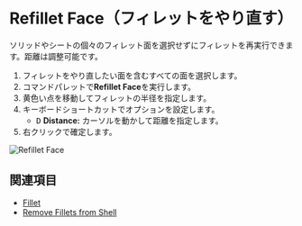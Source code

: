 
# Refillet Face（フィレットをやり直す）

<Reference shortcut="" command="Refillet Face" button="" />

ソリッドやシートの個々のフィレット面を選択せずにフィレットを再実行できます。距離は調整可能です。

1. フィレットをやり直したい面を含むすべての面を選択します。
2. コマンドパレットで**Refillet Face**を実行します。
3. 黄色い点を移動してフィレットの半径を指定します。
4. キーボードショートカットでオプションを設定します。
    - <kbd>D</kbd> **Distance:** カーソルを動かして距離を指定します。
5. 右クリックで確定します。

![Refillet Face](/img/refillet-face.gif)

## 関連項目
- [Fillet](./fillet)
- [Remove Fillets from Shell](./remove-fillets-from-shell)
















